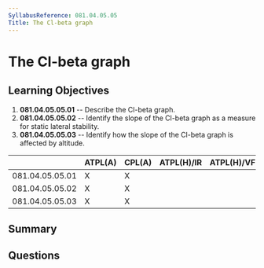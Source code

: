 ```yaml
---
SyllabusReference: 081.04.05.05
Title: The Cl-beta graph
---
```


# The Cl-beta graph

## Learning Objectives

1. **081.04.05.05.01** -- Describe the Cl-beta graph.
2. **081.04.05.05.02** -- Identify the slope of the Cl-beta graph as a measure for
   static lateral stability.
3. **081.04.05.05.03** -- Identify how the slope of the Cl-beta graph is affected
   by altitude.

|                 | ATPL(A) | CPL(A) | ATPL(H)/IR | ATPL(H)/VFR | CPL(H) | IR  | CBIR(A) |
| --------------- | ------- | ------ | ---------- | ----------- | ------ | --- | ------- |
| 081.04.05.05.01 | X       | X      |            |             |        |     |         |
| 081.04.05.05.02 | X       | X      |            |             |        |     |         |
| 081.04.05.05.03 | X       | X      |            |             |        |     |         |

## Summary

## Questions
